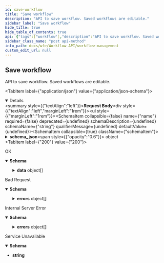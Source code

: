 ```yaml
---
id: save-workflow
title: "Save workflow"
description: "API to save workflow. Saved workflows are editable."
sidebar_label: "Save workflow"
hide_title: true
hide_table_of_contents: true
api: {"tags":["workflow"],"description":"API to save workflow. Saved workflows are editable.","requestBody":{"content":{"application/json":{"schema":{"type":"object","properties":{"name":{"type":"string"},"schema_json":{"type":"object","properties":{"root":{"type":"object","properties":{"sequence":{"type":"object","properties":{"elements":{"type":"array","items":{"type":"object","properties":{"activity":{"type":"object","properties":{"arguments":{"type":"array","items":{"type":"string"}},"name":{"type":"string"},"result":{"type":"string"}}}}}}}}}},"variables":{"type":"object","properties":{"1_arg1":{"type":"string"},"1_arg2":{"type":"string"},"1_arg3":{"type":"string"},"2_arg1":{"type":"number"},"3_arg1":{"type":"string"},"3_arg2":{"type":"string"},"3_arg3":{"type":"string"}}}}}}},"example":{"name":"aoh_wf","schema_json":{"root":{"sequence":{"elements":[{"activity":{"arguments":["1_arg1","1_arg2","1_arg3"],"name":"HttpCall","result":"result1"}},{"activity":{"arguments":["2_arg1"],"name":"Delay","result":"result2"}},{"activity":{"arguments":["3_arg1","3_arg2","3_arg3"],"name":"HttpCall","result":"result3"}}]}},"variables":{"1_arg1":"PATCH","1_arg2":"http://app-room-mgmt.dev2.ar2/rooms/a9f42b88-5f51-4262-95c4-4e9edb464b11","1_arg3":"{\"requestor\":\"10206739\",\"announcements\":[{\"message\":\"test announcement 1\",\"relative_from\":\"start\",\"relative_time_in_seconds\":300}]}","2_arg1":60,"3_arg1":"PATCH","3_arg2":"http://app-room-mgmt.dev2.ar2/rooms/a9f42b88-5f51-4262-95c4-4e9edb464b11","3_arg3":"{\"requestor\":\"10206739\",\"announcements\":[{\"message\":\"test announcement 1\",\"relative_from\":\"start\",\"relative_time_in_seconds\":420}]}"}}}}}},"responses":{"200":{"description":"OK","content":{"application/json":{"schema":{"type":"object","properties":{"data":{"type":"array","items":{"type":"object","properties":{"Id":{"type":"string"},"Name":{"type":"string"},"Schema_json":{"type":"object","properties":{"root":{"type":"object","properties":{"sequence":{"type":"object","properties":{"elements":{"type":"array","items":{"type":"object","properties":{"activity":{"type":"object","properties":{"arguments":{"type":"array","items":{"type":"string"}},"name":{"type":"string"},"result":{"type":"string"}}}}}}}}}},"variables":{"type":"object","properties":{"1_arg1":{"type":"string"},"1_arg2":{"type":"string"},"1_arg3":{"type":"string"},"2_arg1":{"type":"number"},"3_arg1":{"type":"string"},"3_arg2":{"type":"string"},"3_arg3":{"type":"string"}}}}},"editable":{"type":"boolean"}}}},"sent_at":{"type":"string"}}},"example":{"data":[{"Id":"a408232b-588a-46b4-a733-a1d6d161b017","Name":"aoh_wf","Schema_json":{"root":{"sequence":{"elements":[{"activity":{"arguments":["1_arg1","1_arg2","1_arg3"],"name":"HttpCall","result":"result1"}},{"activity":{"arguments":["2_arg1"],"name":"Delay","result":"result2"}},{"activity":{"arguments":["3_arg1","3_arg2","3_arg3"],"name":"HttpCall","result":"result3"}}]}},"variables":{"1_arg1":"PATCH","1_arg2":"http://app-room-mgmt.dev2.ar2/rooms/a9f42b88-5f51-4262-95c4-4e9edb464b11","1_arg3":"{\"requestor\":\"10206739\",\"announcements\":[{\"message\":\"test announcement 1\",\"relative_from\":\"start\",\"relative_time_in_seconds\":300}]}","2_arg1":60,"3_arg1":"PATCH","3_arg2":"http://app-room-mgmt.dev2.ar2/rooms/a9f42b88-5f51-4262-95c4-4e9edb464b11","3_arg3":"{\"requestor\":\"10206739\",\"announcements\":[{\"message\":\"test announcement 1\",\"relative_from\":\"start\",\"relative_time_in_seconds\":420}]}"}},"editable":true}],"sent_at":"2023-08-25T08:07:44Z"}}}},"400":{"description":"Bad Request","content":{"application/json":{"schema":{"type":"object","properties":{"sent_at":{"type":"string"},"errors":{"type":"array","items":{"type":"object","properties":{"message":{"type":"string"}}}}}},"example":{"sent_at":"2023-06-15T18:43:30Z","errors":[{"message":"invalid request body"}]}}}},"500":{"description":"Internal Server Error","content":{"application/json":{"schema":{"type":"object","properties":{"sent_at":{"type":"string"},"errors":{"type":"array","items":{"type":"object","properties":{"message":{"type":"string"}}}}}},"example":{"sent_at":"2023-06-15T18:43:30Z","errors":[{"message":"service is not yet ready"}]}}}},"503":{"description":"Service Unavailable","content":{"text/plain":{"schema":{"type":"string"},"examples":{"response":{"value":"service is not yet ready"}}}}}},"method":"post","path":"/v1/save","servers":[{"url":"http://wfm.dev2.ar2"}],"jsonRequestBodyExample":{"name":"string","schema_json":{"root":{"sequence":{"elements":[{"activity":{"arguments":["string"],"name":"string","result":"string"}}]}},"variables":{"1_arg1":"string","1_arg2":"string","1_arg3":"string","2_arg1":0,"3_arg1":"string","3_arg2":"string","3_arg3":"string"}}},"info":{"title":"Workflow Management","version":"1.0.0","description":"API for workflow managment"},"postman":{"name":"Save workflow","description":{"content":"API to save workflow. Saved workflows are editable.","type":"text/plain"},"url":{"path":["v1","save"],"host":["{{baseUrl}}"],"query":[],"variable":[]},"header":[{"key":"Content-Type","value":"application/json"},{"key":"Accept","value":"application/json"}],"method":"POST","body":{"mode":"raw","raw":"\"\"","options":{"raw":{"language":"json"}}}}}
sidebar_class_name: "post api-method"
info_path: docs/wfe/Workflow API/workflow-management
custom_edit_url: null
---
```



## Save workflow



API to save workflow. Saved workflows are editable.

<MimeTabs><TabItem label={"application/json"} value={"application/json-schema"}><details style={{}} data-collapsed={false} open={true}><summary style={{"textAlign":"left"}}><strong>Request Body</strong></summary><div style={{"textAlign":"left","marginLeft":"1rem"}}></div><ul style={{"marginLeft":"1rem"}}><SchemaItem collapsible={false} name={"name"} required={false} deprecated={undefined} schemaDescription={undefined} schemaName={"string"} qualifierMessage={undefined} defaultValue={undefined}></SchemaItem><SchemaItem collapsible={true} className={"schemaItem"}><details style={{}}><summary style={{}}><strong>schema_json</strong><span style={{"opacity":"0.6"}}> object</span></summary><div style={{"marginLeft":"1rem"}}><SchemaItem collapsible={true} className={"schemaItem"}><details style={{}}><summary style={{}}><strong>root</strong><span style={{"opacity":"0.6"}}> object</span></summary><div style={{"marginLeft":"1rem"}}><SchemaItem collapsible={true} className={"schemaItem"}><details style={{}}><summary style={{}}><strong>sequence</strong><span style={{"opacity":"0.6"}}> object</span></summary><div style={{"marginLeft":"1rem"}}><SchemaItem collapsible={true} className={"schemaItem"}><details style={{}}><summary style={{}}><strong>elements</strong><span style={{"opacity":"0.6"}}> object[]</span></summary><div style={{"marginLeft":"1rem"}}><SchemaItem collapsible={true} className={"schemaItem"}><details style={{}}><summary style={{}}><strong>activity</strong><span style={{"opacity":"0.6"}}> object</span></summary><div style={{"marginLeft":"1rem"}}><SchemaItem collapsible={false} name={"arguments"} required={false} deprecated={undefined} schemaDescription={undefined} schemaName={"string[]"} qualifierMessage={undefined} defaultValue={undefined}></SchemaItem><SchemaItem collapsible={false} name={"name"} required={false} deprecated={undefined} schemaDescription={undefined} schemaName={"string"} qualifierMessage={undefined} defaultValue={undefined}></SchemaItem><SchemaItem collapsible={false} name={"result"} required={false} deprecated={undefined} schemaDescription={undefined} schemaName={"string"} qualifierMessage={undefined} defaultValue={undefined}></SchemaItem></div></details></SchemaItem></div></details></SchemaItem></div></details></SchemaItem></div></details></SchemaItem><SchemaItem collapsible={true} className={"schemaItem"}><details style={{}}><summary style={{}}><strong>variables</strong><span style={{"opacity":"0.6"}}> object</span></summary><div style={{"marginLeft":"1rem"}}><SchemaItem collapsible={false} name={"1_arg1"} required={false} deprecated={undefined} schemaDescription={undefined} schemaName={"string"} qualifierMessage={undefined} defaultValue={undefined}></SchemaItem><SchemaItem collapsible={false} name={"1_arg2"} required={false} deprecated={undefined} schemaDescription={undefined} schemaName={"string"} qualifierMessage={undefined} defaultValue={undefined}></SchemaItem><SchemaItem collapsible={false} name={"1_arg3"} required={false} deprecated={undefined} schemaDescription={undefined} schemaName={"string"} qualifierMessage={undefined} defaultValue={undefined}></SchemaItem><SchemaItem collapsible={false} name={"2_arg1"} required={false} deprecated={undefined} schemaDescription={undefined} schemaName={"number"} qualifierMessage={undefined} defaultValue={undefined}></SchemaItem><SchemaItem collapsible={false} name={"3_arg1"} required={false} deprecated={undefined} schemaDescription={undefined} schemaName={"string"} qualifierMessage={undefined} defaultValue={undefined}></SchemaItem><SchemaItem collapsible={false} name={"3_arg2"} required={false} deprecated={undefined} schemaDescription={undefined} schemaName={"string"} qualifierMessage={undefined} defaultValue={undefined}></SchemaItem><SchemaItem collapsible={false} name={"3_arg3"} required={false} deprecated={undefined} schemaDescription={undefined} schemaName={"string"} qualifierMessage={undefined} defaultValue={undefined}></SchemaItem></div></details></SchemaItem></div></details></SchemaItem></ul></details></TabItem></MimeTabs><div><ApiTabs><TabItem label={"200"} value={"200"}><div>

OK

</div><div><MimeTabs schemaType={"response"}><TabItem label={"application/json"} value={"application/json"}><SchemaTabs><TabItem label={"Schema"} value={"Schema"}><details style={{}} data-collapsed={false} open={true}><summary style={{"textAlign":"left"}}><strong>Schema</strong></summary><div style={{"textAlign":"left","marginLeft":"1rem"}}></div><ul style={{"marginLeft":"1rem"}}><SchemaItem collapsible={true} className={"schemaItem"}><details style={{}}><summary style={{}}><strong>data</strong><span style={{"opacity":"0.6"}}> object[]</span></summary><div style={{"marginLeft":"1rem"}}><SchemaItem collapsible={false} name={"Id"} required={false} deprecated={undefined} schemaDescription={undefined} schemaName={"string"} qualifierMessage={undefined} defaultValue={undefined}></SchemaItem><SchemaItem collapsible={false} name={"Name"} required={false} deprecated={undefined} schemaDescription={undefined} schemaName={"string"} qualifierMessage={undefined} defaultValue={undefined}></SchemaItem><SchemaItem collapsible={true} className={"schemaItem"}><details style={{}}><summary style={{}}><strong>Schema_json</strong><span style={{"opacity":"0.6"}}> object</span></summary><div style={{"marginLeft":"1rem"}}><SchemaItem collapsible={true} className={"schemaItem"}><details style={{}}><summary style={{}}><strong>root</strong><span style={{"opacity":"0.6"}}> object</span></summary><div style={{"marginLeft":"1rem"}}><SchemaItem collapsible={true} className={"schemaItem"}><details style={{}}><summary style={{}}><strong>sequence</strong><span style={{"opacity":"0.6"}}> object</span></summary><div style={{"marginLeft":"1rem"}}><SchemaItem collapsible={true} className={"schemaItem"}><details style={{}}><summary style={{}}><strong>elements</strong><span style={{"opacity":"0.6"}}> object[]</span></summary><div style={{"marginLeft":"1rem"}}><SchemaItem collapsible={true} className={"schemaItem"}><details style={{}}><summary style={{}}><strong>activity</strong><span style={{"opacity":"0.6"}}> object</span></summary><div style={{"marginLeft":"1rem"}}><SchemaItem collapsible={false} name={"arguments"} required={false} deprecated={undefined} schemaDescription={undefined} schemaName={"string[]"} qualifierMessage={undefined} defaultValue={undefined}></SchemaItem><SchemaItem collapsible={false} name={"name"} required={false} deprecated={undefined} schemaDescription={undefined} schemaName={"string"} qualifierMessage={undefined} defaultValue={undefined}></SchemaItem><SchemaItem collapsible={false} name={"result"} required={false} deprecated={undefined} schemaDescription={undefined} schemaName={"string"} qualifierMessage={undefined} defaultValue={undefined}></SchemaItem></div></details></SchemaItem></div></details></SchemaItem></div></details></SchemaItem></div></details></SchemaItem><SchemaItem collapsible={true} className={"schemaItem"}><details style={{}}><summary style={{}}><strong>variables</strong><span style={{"opacity":"0.6"}}> object</span></summary><div style={{"marginLeft":"1rem"}}><SchemaItem collapsible={false} name={"1_arg1"} required={false} deprecated={undefined} schemaDescription={undefined} schemaName={"string"} qualifierMessage={undefined} defaultValue={undefined}></SchemaItem><SchemaItem collapsible={false} name={"1_arg2"} required={false} deprecated={undefined} schemaDescription={undefined} schemaName={"string"} qualifierMessage={undefined} defaultValue={undefined}></SchemaItem><SchemaItem collapsible={false} name={"1_arg3"} required={false} deprecated={undefined} schemaDescription={undefined} schemaName={"string"} qualifierMessage={undefined} defaultValue={undefined}></SchemaItem><SchemaItem collapsible={false} name={"2_arg1"} required={false} deprecated={undefined} schemaDescription={undefined} schemaName={"number"} qualifierMessage={undefined} defaultValue={undefined}></SchemaItem><SchemaItem collapsible={false} name={"3_arg1"} required={false} deprecated={undefined} schemaDescription={undefined} schemaName={"string"} qualifierMessage={undefined} defaultValue={undefined}></SchemaItem><SchemaItem collapsible={false} name={"3_arg2"} required={false} deprecated={undefined} schemaDescription={undefined} schemaName={"string"} qualifierMessage={undefined} defaultValue={undefined}></SchemaItem><SchemaItem collapsible={false} name={"3_arg3"} required={false} deprecated={undefined} schemaDescription={undefined} schemaName={"string"} qualifierMessage={undefined} defaultValue={undefined}></SchemaItem></div></details></SchemaItem></div></details></SchemaItem><SchemaItem collapsible={false} name={"editable"} required={false} deprecated={undefined} schemaDescription={undefined} schemaName={"boolean"} qualifierMessage={undefined} defaultValue={undefined}></SchemaItem></div></details></SchemaItem><SchemaItem collapsible={false} name={"sent_at"} required={false} deprecated={undefined} schemaDescription={undefined} schemaName={"string"} qualifierMessage={undefined} defaultValue={undefined}></SchemaItem></ul></details></TabItem><TabItem label={"Example (from schema)"} value={"Example (from schema)"}><ResponseSamples responseExample={"{\n  \"data\": [\n    {\n      \"Id\": \"string\",\n      \"Name\": \"string\",\n      \"Schema_json\": {\n        \"root\": {\n          \"sequence\": {\n            \"elements\": [\n              {\n                \"activity\": {\n                  \"arguments\": [\n                    \"string\"\n                  ],\n                  \"name\": \"string\",\n                  \"result\": \"string\"\n                }\n              }\n            ]\n          }\n        },\n        \"variables\": {\n          \"1_arg1\": \"string\",\n          \"1_arg2\": \"string\",\n          \"1_arg3\": \"string\",\n          \"2_arg1\": 0,\n          \"3_arg1\": \"string\",\n          \"3_arg2\": \"string\",\n          \"3_arg3\": \"string\"\n        }\n      },\n      \"editable\": true\n    }\n  ],\n  \"sent_at\": \"string\"\n}"} language={"json"}></ResponseSamples></TabItem><TabItem label={"Example"} value={"Example"}><ResponseSamples responseExample={"{\n  \"data\": [\n    {\n      \"Id\": \"a408232b-588a-46b4-a733-a1d6d161b017\",\n      \"Name\": \"aoh_wf\",\n      \"Schema_json\": {\n        \"root\": {\n          \"sequence\": {\n            \"elements\": [\n              {\n                \"activity\": {\n                  \"arguments\": [\n                    \"1_arg1\",\n                    \"1_arg2\",\n                    \"1_arg3\"\n                  ],\n                  \"name\": \"HttpCall\",\n                  \"result\": \"result1\"\n                }\n              },\n              {\n                \"activity\": {\n                  \"arguments\": [\n                    \"2_arg1\"\n                  ],\n                  \"name\": \"Delay\",\n                  \"result\": \"result2\"\n                }\n              },\n              {\n                \"activity\": {\n                  \"arguments\": [\n                    \"3_arg1\",\n                    \"3_arg2\",\n                    \"3_arg3\"\n                  ],\n                  \"name\": \"HttpCall\",\n                  \"result\": \"result3\"\n                }\n              }\n            ]\n          }\n        },\n        \"variables\": {\n          \"1_arg1\": \"PATCH\",\n          \"1_arg2\": \"http://app-room-mgmt.dev2.ar2/rooms/a9f42b88-5f51-4262-95c4-4e9edb464b11\",\n          \"1_arg3\": \"{\\\"requestor\\\":\\\"10206739\\\",\\\"announcements\\\":[{\\\"message\\\":\\\"test announcement 1\\\",\\\"relative_from\\\":\\\"start\\\",\\\"relative_time_in_seconds\\\":300}]}\",\n          \"2_arg1\": 60,\n          \"3_arg1\": \"PATCH\",\n          \"3_arg2\": \"http://app-room-mgmt.dev2.ar2/rooms/a9f42b88-5f51-4262-95c4-4e9edb464b11\",\n          \"3_arg3\": \"{\\\"requestor\\\":\\\"10206739\\\",\\\"announcements\\\":[{\\\"message\\\":\\\"test announcement 1\\\",\\\"relative_from\\\":\\\"start\\\",\\\"relative_time_in_seconds\\\":420}]}\"\n        }\n      },\n      \"editable\": true\n    }\n  ],\n  \"sent_at\": \"2023-08-25T08:07:44Z\"\n}"} language={"json"}></ResponseSamples></TabItem></SchemaTabs></TabItem></MimeTabs></div></TabItem><TabItem label={"400"} value={"400"}><div>

Bad Request

</div><div><MimeTabs schemaType={"response"}><TabItem label={"application/json"} value={"application/json"}><SchemaTabs><TabItem label={"Schema"} value={"Schema"}><details style={{}} data-collapsed={false} open={true}><summary style={{"textAlign":"left"}}><strong>Schema</strong></summary><div style={{"textAlign":"left","marginLeft":"1rem"}}></div><ul style={{"marginLeft":"1rem"}}><SchemaItem collapsible={false} name={"sent_at"} required={false} deprecated={undefined} schemaDescription={undefined} schemaName={"string"} qualifierMessage={undefined} defaultValue={undefined}></SchemaItem><SchemaItem collapsible={true} className={"schemaItem"}><details style={{}}><summary style={{}}><strong>errors</strong><span style={{"opacity":"0.6"}}> object[]</span></summary><div style={{"marginLeft":"1rem"}}><SchemaItem collapsible={false} name={"message"} required={false} deprecated={undefined} schemaDescription={undefined} schemaName={"string"} qualifierMessage={undefined} defaultValue={undefined}></SchemaItem></div></details></SchemaItem></ul></details></TabItem><TabItem label={"Example (from schema)"} value={"Example (from schema)"}><ResponseSamples responseExample={"{\n  \"sent_at\": \"string\",\n  \"errors\": [\n    {\n      \"message\": \"string\"\n    }\n  ]\n}"} language={"json"}></ResponseSamples></TabItem><TabItem label={"Example"} value={"Example"}><ResponseSamples responseExample={"{\n  \"sent_at\": \"2023-06-15T18:43:30Z\",\n  \"errors\": [\n    {\n      \"message\": \"invalid request body\"\n    }\n  ]\n}"} language={"json"}></ResponseSamples></TabItem></SchemaTabs></TabItem></MimeTabs></div></TabItem><TabItem label={"500"} value={"500"}><div>

Internal Server Error

</div><div><MimeTabs schemaType={"response"}><TabItem label={"application/json"} value={"application/json"}><SchemaTabs><TabItem label={"Schema"} value={"Schema"}><details style={{}} data-collapsed={false} open={true}><summary style={{"textAlign":"left"}}><strong>Schema</strong></summary><div style={{"textAlign":"left","marginLeft":"1rem"}}></div><ul style={{"marginLeft":"1rem"}}><SchemaItem collapsible={false} name={"sent_at"} required={false} deprecated={undefined} schemaDescription={undefined} schemaName={"string"} qualifierMessage={undefined} defaultValue={undefined}></SchemaItem><SchemaItem collapsible={true} className={"schemaItem"}><details style={{}}><summary style={{}}><strong>errors</strong><span style={{"opacity":"0.6"}}> object[]</span></summary><div style={{"marginLeft":"1rem"}}><SchemaItem collapsible={false} name={"message"} required={false} deprecated={undefined} schemaDescription={undefined} schemaName={"string"} qualifierMessage={undefined} defaultValue={undefined}></SchemaItem></div></details></SchemaItem></ul></details></TabItem><TabItem label={"Example (from schema)"} value={"Example (from schema)"}><ResponseSamples responseExample={"{\n  \"sent_at\": \"string\",\n  \"errors\": [\n    {\n      \"message\": \"string\"\n    }\n  ]\n}"} language={"json"}></ResponseSamples></TabItem><TabItem label={"Example"} value={"Example"}><ResponseSamples responseExample={"{\n  \"sent_at\": \"2023-06-15T18:43:30Z\",\n  \"errors\": [\n    {\n      \"message\": \"service is not yet ready\"\n    }\n  ]\n}"} language={"json"}></ResponseSamples></TabItem></SchemaTabs></TabItem></MimeTabs></div></TabItem><TabItem label={"503"} value={"503"}><div>

Service Unavailable

</div><div><MimeTabs schemaType={"response"}><TabItem label={"text/plain"} value={"text/plain"}><SchemaTabs><TabItem label={"Schema"} value={"Schema"}><details style={{}} data-collapsed={false} open={true}><summary style={{"textAlign":"left"}}><strong>Schema</strong></summary><div style={{"textAlign":"left","marginLeft":"1rem"}}></div><ul style={{"marginLeft":"1rem"}}><li><div><strong>string</strong></div></li></ul></details></TabItem><TabItem label={"Response"} value={"Response"}><ResponseSamples responseExample={"service is not yet ready"} language={"shell"}></ResponseSamples></TabItem></SchemaTabs></TabItem></MimeTabs></div></TabItem></ApiTabs></div>
      